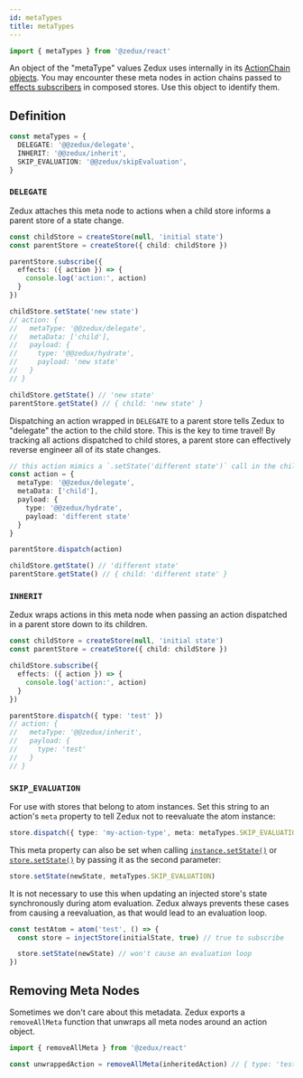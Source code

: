 ```yaml
---
id: metaTypes
title: metaTypes
---
```


```ts
import { metaTypes } from '@zedux/react'
```

An object of the "metaType" values Zedux uses internally in its [ActionChain objects](../types/ActionChain). You may encounter these meta nodes in action chains passed to [effects subscribers](../classes/Store#subscribe) in composed stores. Use this object to identify them.

## Definition

```ts
const metaTypes = {
  DELEGATE: '@@zedux/delegate',
  INHERIT: '@@zedux/inherit',
  SKIP_EVALUATION: '@@zedux/skipEvaluation',
}
```

### `DELEGATE`

Zedux attaches this meta node to actions when a child store informs a parent store of a state change.

```ts
const childStore = createStore(null, 'initial state')
const parentStore = createStore({ child: childStore })

parentStore.subscribe({
  effects: ({ action }) => {
    console.log('action:', action)
  }
})

childStore.setState('new state')
// action: {
//   metaType: '@@zedux/delegate',
//   metaData: ['child'],
//   payload: {
//     type: '@@zedux/hydrate',
//     payload: 'new state'
//   }
// }

childStore.getState() // 'new state'
parentStore.getState() // { child: 'new state' }
```

Dispatching an action wrapped in `DELEGATE` to a parent store tells Zedux to "delegate" the action to the child store. This is the key to time travel! By tracking all actions dispatched to child stores, a parent store can effectively reverse engineer all of its state changes.

```ts
// this action mimics a `.setState('different state')` call in the child store:
const action = {
  metaType: '@@zedux/delegate',
  metaData: ['child'],
  payload: {
    type: '@@zedux/hydrate',
    payload: 'different state'
  }
}

parentStore.dispatch(action)

childStore.getState() // 'different state'
parentStore.getState() // { child: 'different state' }
```

### `INHERIT`

Zedux wraps actions in this meta node when passing an action dispatched in a parent store down to its children.

```ts
const childStore = createStore(null, 'initial state')
const parentStore = createStore({ child: childStore })

childStore.subscribe({
  effects: ({ action }) => {
    console.log('action:', action)
  }
})

parentStore.dispatch({ type: 'test' })
// action: {
//   metaType: '@@zedux/inherit',
//   payload: {
//     type: 'test'
//   }
// }
```

### `SKIP_EVALUATION`

For use with stores that belong to atom instances. Set this string to an action's `meta` property to tell Zedux not to reevaluate the atom instance:

```ts
store.dispatch({ type: 'my-action-type', meta: metaTypes.SKIP_EVALUATION })
```

This meta property can also be set when calling [`instance.setState()`](../classes/AtomInstance#setstate) or [`store.setState()`](../classes/Store#setstate) by passing it as the second parameter:

```ts
store.setState(newState, metaTypes.SKIP_EVALUATION)
```

It is not necessary to use this when updating an injected store's state synchronously during atom evaluation. Zedux always prevents these cases from causing a reevaluation, as that would lead to an evaluation loop.

```ts
const testAtom = atom('test', () => {
  const store = injectStore(initialState, true) // true to subscribe

  store.setState(newState) // won't cause an evaluation loop
})
```

## Removing Meta Nodes

Sometimes we don't care about this metadata. Zedux exports a `removeAllMeta` function that unwraps all meta nodes around an action object.

```ts
import { removeAllMeta } from '@zedux/react'

const unwrappedAction = removeAllMeta(inheritedAction) // { type: 'test' }
```
